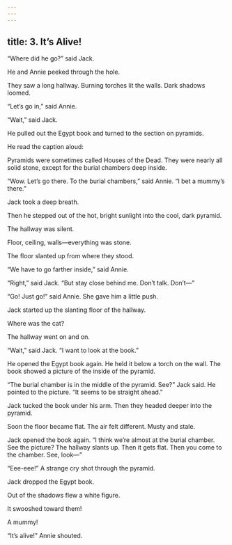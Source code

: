 ```yaml
---
---
---
```

title: 3. It’s Alive!
---



“Where did he go?” said Jack.

He and Annie peeked through the hole.

They saw a long hallway. Burning torches lit the walls. Dark shadows loomed.

“Let’s go in,” said Annie.

“Wait,” said Jack.

He pulled out the Egypt book and turned to the section on pyramids.

He read the caption aloud:

Pyramids were sometimes called Houses of the Dead. They were nearly all solid stone, except for the burial chambers deep inside.



“Wow. Let’s go there. To the burial chambers,” said Annie. “I bet a mummy’s there.”

Jack took a deep breath.

Then he stepped out of the hot, bright sunlight into the cool, dark pyramid.

The hallway was silent.

Floor, ceiling, walls—everything was stone.

The floor slanted up from where they stood.

“We have to go farther inside,” said Annie.

“Right,” said Jack. “But stay close behind me. Don’t talk. Don’t—”

“Go! Just go!” said Annie. She gave him a little push.

Jack started up the slanting floor of the hallway.

Where was the cat?

The hallway went on and on.

“Wait,” said Jack. “I want to look at the book.”

He opened the Egypt book again. He held it below a torch on the wall. The book showed a picture of the inside of the pyramid.

“The burial chamber is in the middle of the pyramid. See?” Jack said. He pointed to the picture. “It seems to be straight ahead.”

Jack tucked the book under his arm. Then they headed deeper into the pyramid.

Soon the floor became flat. The air felt different. Musty and stale.

Jack opened the book again. “I think we’re almost at the burial chamber. See the picture? The hallway slants up. Then it gets flat. Then you come to the chamber. See, look—”

“Eee-eee!” A strange cry shot through the pyramid.

Jack dropped the Egypt book.

Out of the shadows flew a white figure.

It swooshed toward them!

A mummy!

“It’s alive!” Annie shouted.